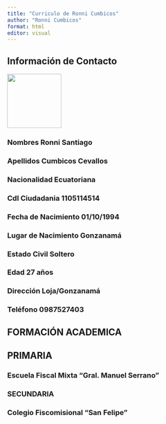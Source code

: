 ```yaml
---
title: "Curriculo de Ronni Cumbicos"
author: "Ronni Cumbicos"
format: html
editor: visual
---
```


## Información de Contacto

![](media/B612_20210423_160057_314.jpg){fig-align="right" width="125"}

### Nombres Ronni Santiago

### Apellidos Cumbicos Cevallos

### Nacionalidad Ecuatoriana

### Cdl Ciudadania 1105114514

### Fecha de Nacimiento 01/10/1994

### Lugar de Nacimiento Gonzanamá

### Estado Civil Soltero

### Edad 27 años

### Dirección Loja/Gonzanamá

### Teléfono 0987527403

## FORMACIÓN ACADEMICA

## PRIMARIA

### Escuela Fiscal Mixta "Gral. Manuel Serrano"

### SECUNDARIA

### Colegio Fiscomisional "San Felipe"
